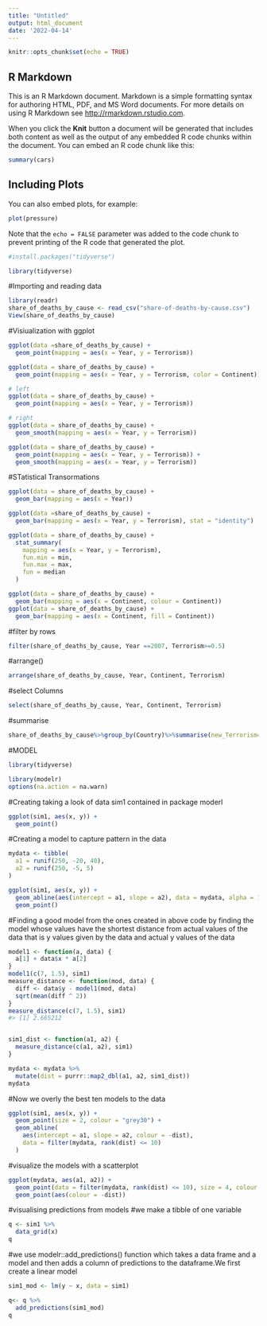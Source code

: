 ```yaml
---
title: "Untitled"
output: html_document
date: '2022-04-14'
---
```


```r
knitr::opts_chunk$set(echo = TRUE)
```

## R Markdown

This is an R Markdown document. Markdown is a simple formatting syntax for authoring HTML, PDF, and MS Word documents. For more details on using R Markdown see <http://rmarkdown.rstudio.com>.

When you click the **Knit** button a document will be generated that includes both content as well as the output of any embedded R code chunks within the document. You can embed an R code chunk like this:

```r
summary(cars)
```

## Including Plots

You can also embed plots, for example:

```r
plot(pressure)
```

Note that the `echo = FALSE` parameter was added to the code chunk to prevent printing of the R code that generated the plot.
```r
#install.packages("tidyverse")
```

```r
library(tidyverse)
```


#Importing and reading data

```r
library(readr)
share_of_deaths_by_cause <- read_csv("share-of-deaths-by-cause.csv")
View(share_of_deaths_by_cause)
```



#Visiualization with ggplot
```r
ggplot(data =share_of_deaths_by_cause) + 
  geom_point(mapping = aes(x = Year, y = Terrorism))
```

```r
ggplot(data = share_of_deaths_by_cause) + 
  geom_point(mapping = aes(x = Year, y = Terrorism, color = Continent))
```

```r
# left
ggplot(data = share_of_deaths_by_cause) + 
  geom_point(mapping = aes(x = Year, y = Terrorism))

# right
ggplot(data = share_of_deaths_by_cause) + 
  geom_smooth(mapping = aes(x = Year, y = Terrorism))
```

```r
ggplot(data = share_of_deaths_by_cause) + 
  geom_point(mapping = aes(x = Year, y = Terrorism)) +
  geom_smooth(mapping = aes(x = Year, y = Terrorism))
```


#STatistical Transormations
```r
ggplot(data = share_of_deaths_by_cause) + 
  geom_bar(mapping = aes(x = Year))
```

```r
ggplot(data =share_of_deaths_by_cause) +
  geom_bar(mapping = aes(x = Year, y = Terrorism), stat = "identity")
```

```r
ggplot(data = share_of_deaths_by_cause) + 
  stat_summary(
    mapping = aes(x = Year, y = Terrorism),
    fun.min = min,
    fun.max = max,
    fun = median
  )
```

```r
ggplot(data = share_of_deaths_by_cause) + 
  geom_bar(mapping = aes(x = Continent, colour = Continent))
ggplot(data = share_of_deaths_by_cause) + 
  geom_bar(mapping = aes(x = Continent, fill = Continent))
```

#filter by  rows
```r
filter(share_of_deaths_by_cause, Year ==2007, Terrorism>=0.5)

```

#arrange()
```r
arrange(share_of_deaths_by_cause, Year, Continent, Terrorism)
```
#select Columns
```r
select(share_of_deaths_by_cause, Year, Continent, Terrorism)
```
#summarise
```r
share_of_deaths_by_cause%>%group_by(Country)%>%summarise(new_Terrorism=mean(Terrorism, na.rm = TRUE))
```
#MODEL

```r
library(tidyverse)

library(modelr)
options(na.action = na.warn)
```
#Creating taking a look of data sim1 contained in package moderl
```r
ggplot(sim1, aes(x, y)) + 
  geom_point()
```
#Creating a model to capture pattern in the data
```r
mydata <- tibble(
  a1 = runif(250, -20, 40),
  a2 = runif(250, -5, 5)
)

ggplot(sim1, aes(x, y)) + 
  geom_abline(aes(intercept = a1, slope = a2), data = mydata, alpha = 1/4) +
  geom_point() 
```
#Finding a good model from the ones created in above code by finding the model whose values have  the shortest distance from actual values of the data that is y values given by the data and actual y values of the data


```r
model1 <- function(a, data) {
  a[1] + data$x * a[2]
}
model1(c(7, 1.5), sim1)
measure_distance <- function(mod, data) {
  diff <- data$y - model1(mod, data)
  sqrt(mean(diff ^ 2))
}
measure_distance(c(7, 1.5), sim1)
#> [1] 2.665212


sim1_dist <- function(a1, a2) {
  measure_distance(c(a1, a2), sim1)
}

mydata <- mydata %>% 
  mutate(dist = purrr::map2_dbl(a1, a2, sim1_dist))
mydata

```

#Now we overly the best ten models to the data
```r
ggplot(sim1, aes(x, y)) + 
  geom_point(size = 2, colour = "grey30") + 
  geom_abline(
    aes(intercept = a1, slope = a2, colour = -dist), 
    data = filter(mydata, rank(dist) <= 10)
  )
```

#visualize the models with a scatterplot
```r
ggplot(mydata, aes(a1, a2)) +
  geom_point(data = filter(mydata, rank(dist) <= 10), size = 4, colour = "red") +
  geom_point(aes(colour = -dist))
```

#visualising predictions from models
#we make a tibble of one variable
```r
q <- sim1 %>% 
  data_grid(x) 
q

```
#we use modelr::add_predictions() function which takes a data frame and a model and then adds a column of predictions to the dataframe.We first create a linear model
```r
sim1_mod <- lm(y ~ x, data = sim1)

q<- q %>% 
  add_predictions(sim1_mod) 
q
```

